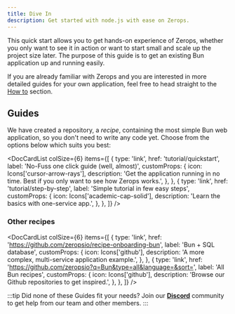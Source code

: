 ```yaml
---
title: Dive In
description: Get started with node.js with ease on Zerops.
---
```



This quick start allows you to get hands-on experience of Zerops, whether you only want to see it in action or want to start small and scale up the project size later. The purpose of this guide is to get an existing Bun application up and running easily.

If you are already familiar with Zerops and you are interested in more detailed guides for your own application, feel free to head straight to the [How to](/bun/how-to/create) section.

## Guides

We have created a repository, a _recipe_, containing the most simple Bun web application, so you don't need to write any code yet. Choose from the options below which suits you best:

<DocCardList
  colSize={6}
  items={[
    {
      type: 'link',
      href: 'tutorial/quickstart',
      label: 'No-Fuss one click guide (well, almost)',
      customProps: {
        icon: Icons['cursor-arrow-rays'],
        description:
          'Get the application running in no time. Best if you only want to see how Zerops works.',
      },
    },
    {
      type: 'link',
      href: 'tutorial/step-by-step',
      label: 'Simple tutorial in few easy steps',
      customProps: {
        icon: Icons['academic-cap-solid'],
        description: 'Learn the basics with one-service app.',
      },
    },
  ]}
/>

### Other recipes

<DocCardList
  colSize={6}
  items={[
    {
      type: 'link',
      href: 'https://github.com/zeropsio/recipe-onboarding-bun',
      label: 'Bun + SQL database',
      customProps: {
        icon: Icons['github'],
        description: 'A more complex, multi-service application example.',
      },
    },
    {
      type: 'link',
      href: 'https://github.com/zeropsio?q=Bun&type=all&language=&sort=',
      label: 'All Bun recipes',
      customProps: {
        icon: Icons['github'],
        description: 'Browse our Github repositories to get inspired.',
      },
    },
  ]}
/>

:::tip
Did none of these Guides fit your needs? Join our **[Discord](https://discord.com/invite/WDvCZ54)** community to get help from our team and other members.
:::
